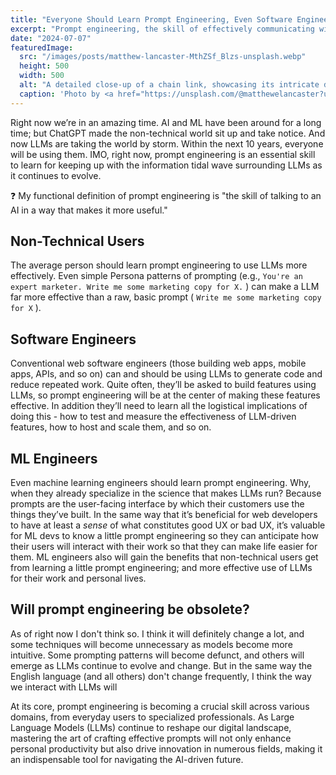 ```yaml
---
title: "Everyone Should Learn Prompt Engineering, Even Software Engineers"
excerpt: "Prompt engineering, the skill of effectively communicating with AI, is becoming essential for everyone from non-technical users to software and ML engineers. This article explores how prompt engineering enhances productivity across various domains and its role in the evolving landscape of Large Language Models (LLMs)."
date: "2024-07-07"
featuredImage:
  src: "/images/posts/matthew-lancaster-MthZSf_Blzs-unsplash.webp"
  height: 500
  width: 500
  alt: "A detailed close-up of a chain link, showcasing its intricate design and texture."
  caption: 'Photo by <a href="https://unsplash.com/@matthewelancaster?utm_content=creditCopyText&utm_medium=referral&utm_source=unsplash">Matthew Lancaster</a> on <a href="https://unsplash.com/photos/gray-metal-chain-in-close-up-photography-MthZSf_Blzs?utm_content=creditCopyText&utm_medium=referral&utm_source=unsplash">Unsplash</a>'
---
```

Right now we’re in an amazing time. AI and ML have been around for a long time; but ChatGPT made the non-technical world sit up and take notice. And now LLMs are taking the world by storm. Within the next 10 years, everyone will be using them. IMO, right now, prompt engineering is an essential skill to learn for keeping up with the information tidal wave surrounding LLMs as it continues to evolve.

<aside>
❓ My functional definition of prompt engineering is "the skill of talking to an AI in a way that makes it more useful."
</aside>

## Non-Technical Users
The average person should learn prompt engineering to use LLMs more effectively. Even simple Persona patterns of prompting (e.g.,  `You're an expert marketer. Write me some marketing copy for X.` ) can make a LLM far more effective than a raw, basic prompt ( `Write me some marketing copy for X` ).

## Software Engineers
Conventional web software engineers (those building web apps, mobile apps, APIs, and so on)  can and should be using LLMs to generate code and reduce repeated work. Quite often, they’ll be asked to build features using LLMs, so prompt engineering will be at the center of making these features effective. In addition they’ll need to learn all the logistical implications of doing this - how to test and measure the effectiveness of LLM-driven features, how to host and scale them, and so on.

## ML Engineers
Even machine learning engineers should learn prompt engineering. Why, when they already specialize in the science that makes LLMs run? Because prompts are the user-facing interface by which their customers use the things they’ve built. In the same way that it’s beneficial for web developers to have at least a *sense* of what constitutes good UX or bad UX, it’s valuable for ML devs to know a little prompt engineering so they can anticipate how their users will interact with their work so that they can make life easier for them. ML engineers also will gain the benefits that non-technical users get from learning a little prompt engineering; and more effective use of LLMs for their work and personal lives.

## Will prompt engineering be obsolete?

As of right now I don't think so. I think it will definitely change a lot, and some techniques will become unnecessary as models become more intuitive. Some prompting patterns will become defunct, and others will emerge as LLMs continue to evolve and change. But in the same way the English language (and all others) don't change frequently, I think the way we interact with LLMs will

At its core, prompt engineering is becoming a crucial skill across various domains, from everyday users to specialized professionals. As Large Language Models (LLMs) continue to reshape our digital landscape, mastering the art of crafting effective prompts will not only enhance personal productivity but also drive innovation in numerous fields, making it an indispensable tool for navigating the AI-driven future.